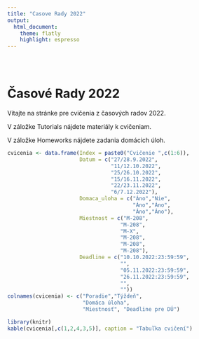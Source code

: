 ```yaml
---
title: "Casove Rady 2022"
output: 
  html_document: 
    theme: flatly
    highlight: espresso
---
```


<style type="text/css">
.title {
  display: none;
}

#getting-started img {
  margin-right: 10px;
}

</style>

<div class="row" style="padding-top: 30px;">
<div class="col-sm-6">

# **Časové Rady 2022**

Vítajte na stránke pre cvičenia z časových radov 2022.

V záložke Tutorials nájdete materiály k cvičeniam. 

V záložke Homeworks nájdete zadania domácich úloh.

```r

cvicenia <- data.frame(Index = paste0("Cvičenie ",c(1:6)),
                       Datum = c("27/28.9.2022",
                                 "11/12.10.2022",
                                 "25/26.10.2022",
                                 "15/16.11.2022",
                                 "22/23.11.2022",
                                 "6/7.12.2022"),
                       Domaca_uloha = c("Áno","Nie",
                                        "Áno","Áno",
                                        "Áno","Áno"),
                       Miestnost = c("M-208",
                                    "M-208",
                                    "M-X",
                                    "M-208",
                                    "M-208",
                                    "M-208"),
                       Deadline = c("10.10.2022:23:59:59",
                                    "",
                                    "05.11.2022:23:59:59",
                                    "26.11.2022:23:59:59",
                                    "",
                                    ""))
colnames(cvicenia) <- c("Poradie","Týždeň",
                        "Domáca úloha",
                        "Miestnosť", "Deadline pre DÚ")
```

```r
library(knitr)
kable(cvicenia[,c(1,2,4,3,5)], caption = "Tabuľka cvičení")
```

